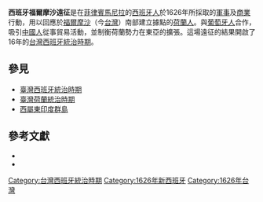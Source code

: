 {{infobox military conflict
| conflict    = 福爾摩沙遠征
| partof      = 
| image       = [[File:DutchEmpire15.png|300px]]
| caption     = 荷蘭殖民勢力概略地圖，其中淺綠色及深綠色分別為[[荷蘭東印度公司|荷蘭東印度公司]]及[[荷蘭西印度公司|荷蘭西印度公司]]控治之區域。
| date        = 1626年
| place       = [[台灣|台灣]][[基隆市|基隆]]
| latd  = 25 |latm  = 08 |lats  =  |latNS  = N
| longd = 121 |longm = 44 |longs =  |longEW = E
| coor_pinpoint           =
| coordinates_type        = region:TW_type:city
| coordinates_display     = inline,title
| coordinates_footnotes   =
| map_type    = 
| map_size    = 
| map_caption = 
| map_label   = 
| territory   = 
| result      = 開啟[[台灣西班牙統治時期|台灣西班牙統治時期]]
| combatant1  = [[台灣原住民|台灣原住民]]
| combatant2  = {{flagicon|Spain|1506}} [[西屬東印度群島|西屬東印度群島]]
| combatant3  = 
| commander1  = 
| commander2  = 
| commander3  = 
| strength1   = 
| strength2   = 200名西班牙人及400名菲律賓人
| strength3   = 
| casualties1 =
| casualties2 = 
| casualties3 =
| notes       = 
}}
{{Campaignbox 西班牙殖民軍事活動}}

'''西班牙福爾摩沙遠征'''是在[[菲律賓|菲律賓]][[馬尼拉|馬尼拉]]的[[西班牙人|西班牙人]]於1626年所採取的[[軍事|軍事]]及[[商業|商業]]行動，用以回應於[[台灣|福爾摩沙]]（今[[台灣|台灣]]）南部建立據點的[[荷蘭人|荷蘭人]]。與[[葡萄牙人|葡萄牙人]]合作，吸引[[中國人|中國人]]從事貿易活動，並制衡荷蘭勢力在東亞的擴張。這場遠征的結果開啟了16年的[[台灣西班牙統治時期|台灣西班牙統治時期]]。

==參見==
*[[臺灣西班牙統治時期|臺灣西班牙統治時期]]
*[[臺灣荷蘭統治時期|臺灣荷蘭統治時期]]
*[[西屬東印度群島|西屬東印度群島]]

==參考文獻==
{{refbegin}}
*{{cite book| first =C.R.|last=Boxer |title=The Dutch Seaborne Empire 1600–1800 | url =https://archive.org/details/dutchseaborneemp0000boxe|publisher=Hutchinson|year=1965 |ref=harv}}
*{{cite book |last1=Davidson |first1=James W. |authorlink=James W. Davidson |title=The Island of Formosa, Past and Present : history, people, resources, and commercial prospects : tea, camphor, sugar, gold, coal, sulphur, economical plants, and other productions |year=1903 |publisher=Macmillan  |url=https://archive.org/details/islandofformosap00davi |location=London and New York |ol=6931635M |oclc=1887893 |ref=harv}}
{{refend}}

{{Spanish Formosa}}

{{TW-hist-stub}}
[[Category:台灣西班牙統治時期|Category:台灣西班牙統治時期]]
[[Category:1626年新西班牙|Category:1626年新西班牙]]
[[Category:1626年台灣|Category:1626年台灣]]